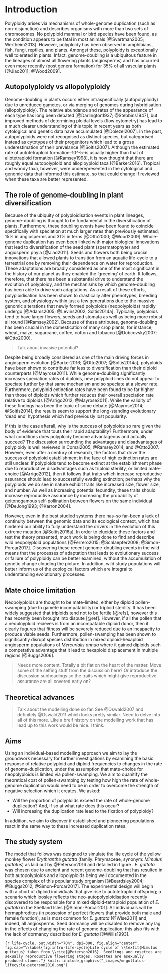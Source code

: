 # Introduction {#intro}

Polyploidy arises via mechanisms of whole-genome duplication (such as non-disjunction) and describes organisms with more than two sets of chromosomes. No polyploid mammal or bird species have been found, as the condition appears to be fatal in most animals [@Svartman2005; Wertheim2013]. However, polyploidy has been observed in amphibians, fish, fungi, reptiles, and plants. Amongst these, polyploidy is exceptionally well tolerated in plants. Infact, genome-doubling is a ubiquitous feature in the lineages of almost all flowering plants (angiosperms) and has occurred even more recently (post genera formation) for 35% of all vascular plants [@Jiao2011; @Wood2009].

## Autopolyploidy vs allopolyploidy {#intro-auto-vs-allo}

Genome-doubling in plants occurs either intraspecifically (autopolyploidy) due to unreduced gametes, or via merging of genomes during hybridisation (allopolyploidy). The relative abundance and rates of the appearance of each type has long been debated [@Darlington1937; @Stebbins1947], but improved methods of determining ploidal levels (flow cytometry) has lead to a much clearer understanding of this topic in recent years as both cytological and genetic data have accumulated [@Dolezel2007]. In the past, autopolyploids were not recognised as distinct species, but categorised instead as cytotypes of their progenitors which lead to a gross underestimation of their prevelance [@Soltis2007]. Although the estimated rate of autotetraploid formation--10^-5--is usually higher than that of allotetraploid formation [@Ramsey1998], it is now thought that there are roughly equal autopolyploid and alloployploid taxa [@Barker2016]. Tropical and woody taxa, however, were underepresented in the cytological and genomic data that informed this estimate, so that could change if reviewed when these taxa are better represented.

## The role of genome-doubling in plant diversification  {#intro-diversification}

Because of the ubiquity of polyploidisation events in plant lineages, genome-doubling is thought to be fundamental in the diversification of plants. Furthermore, these doubling events have been found to coincide specifically with speciation at much larger rates than previously estimated; 15% in angiosperms and 31% in ferns [@Otto2000; @Wood2009]. Whole-genome duplication has even been linked with major biological innovations that lead to diversification of the seed plant (spermatophyte) and angiosperm phyla [@Jiao2011]. Seeds and flowers both being crucial innovations that allowed plants to transition from an aquatic life-cycle to a terrestrial one by removing their dependence on water for reproduction. These adaptations are broadly considered as one of the most significant in the history of our planet as they enabled the 'greening' of earth. It follows, therefore, that there has been a substantial drive to understand the evolution of polyploidy, and the mechanisms by which genome-doubling has been able to drive such adaptations. As a result of these efforts, polyploidisation has been shown to drastically alter phenotypes, breeding system, and physiology within just a few generations due to the massive genomic alterations that newly formed polyploids (neopolyploids) rapidly undergo [@Adams2005; @Levins2002; Soltis2014a]. Typically, polyploids tend to have larger flowers, seeds and stomata as well as being more robust all round [@Ramsey2002]. Because of these attributes, genome-doubling has been crucial in the domestication of many crop plants, for instance; wheat, maize, sugarcane, coffee, cotton and tobacco [@Dubcovsky2007; @Otto2000].

>Talk about invasive potential? 

Despite being broadly considered as one of the main driving forces in angiosperm evolution [@Barker2016; @Otto2007; @Soltis2014a], polyploids have been shown to contribute far less to diversification than their diploid counterparts [@Mayrose2011]. While genome-doubling significantly increases speciation rates of diploids, new polyploid lines do not appear to speciate further by that same mechanism and so speciate at a slower rate. Furthermore, polyploid extinction rates have been found to be far higher than those of diploids which further reduces their overall speciation rate relative to diploids [@Arrigo2012; @Mayrose2011]. While the validity of these findings has been the topic of some debate [@Mayrose2014; @Soltis2014], the results seem to support the long-standing evolutionary 'dead end' hypothesis which had previously lost popularity. 

If this is the case afterall, why is the success of polyploids so rare given the body of evidence that touts their rapid adaptability? Furthermore, under what conditions does polyploidy become advantageous and actually succeed? The discussion surrounding the advantages and disadvantages of polyploidy is well reviewed in Comai2005, @Ramsey2014, and @Otto2007. However, even after a century of research, the factors that drive the success of polyploid establishment in the face of high extinction rates are still unclear. If polyploids tend to become extinct at the establishment phase due to reproductive disadvantages such as triploid sterility, or limited mate-choice [@Arrigo2012], then it follows that traits which increase reproductive assurance should lead to successfully evading extinction; perhaps why the polyploids we do see in nature exhibit traits like increased size, flower size, and number. As well as increasing potential fecundity, these traits should increase reproductive assurance by increasing the probability of geitonogamous self-pollination between flowers on the same individual [@DeJong1993; @Karron2004]. 

However, even in the best studied systems there has--so far--been a lack of continuity between the genomic data and its ecological context, which has hindered our ability to fully understand the drivers in the evolution of this extreme mutation [@Soltis2016a]. In order to elucidate these factors and test the theory presented, much work is being done to find and describe wild neopolyploid populations [@Ferrero2015; @Schlaepfer2008; @Simon-Porcar2017]. Discovering these recent genome-doubling events in the wild means that the processes of adaptation that leads to evolutionary success or failure of polyploidy can be better examined, without the accumulation of genetic change clouding the picture. In addition, wild study populations will better inform us of the ecological factors which are integral to understanding evolutionary processes.

## Mate choice limitation {#intro-mate-choice-limitation}

Neopolyploids are thought to be mate-limited, either by diploid pollen-swamping (due to gamete incompatability) or triploid sterility. It has been widely suggested that triploids tend not to be fertile [@refs], however this has recently been brought into dispute [@ref]. However, if all the pollen that a neoployploid recieves is from an incompatable diploid donor, then it clearly fugures that fitness will be severely reduced due to an incapacity to produce viable seeds. Furthermore, pollen-swamping has been shown to significantly disrupt species distribution in mixed diploid-hexaploid angiosperm populations of *Mercurialis annua* where it gained diploids such a competative advantage that it lead to hexaploid displacement in multiple regions [@Buggs2006].

>Needs more content. Totally a bit flat on the heart of the matter. Move some of the selfing stuff from the discussion here? Or introduce the discussion subheadings so the traits which might give reproductive assurance are all covered early on?

## Theoretical advances {#intro-theory}

>Talk about the modelling done so far. See @Oswald2007 and definitely @Oswald2011 which looks pretty similar. Need to delve into all of this more. Like a breif history on the modelling work that has lead up to this work would be nice. I think.

## Aims {#intro-aims}

Using an individual-based modelling approach we aim to lay the groundwork necessary for further investigations by examining the basic response of relative polyploid and diploid frequencies to changes in the rate of genome-duplication, under the assumption that mate-choice for neopolyploids is limited via pollen-swamping. We aim to quanitify the theoretical cost of pollen-swamping by testing how high the rate of whole-genome duplication would need to be in order to overcome the strength of negative selection which it creates. We asked: 

- Will the proportion of polyploids exceed the rate of whole-genome duplication? And, if so at what rate does this occur?
- Will increasing the duplication rate lead to the fixation of polyploidy? 

In addition, we aim to discover if established and pioneering populations react in the same way to these increased duplication rates. 

## The study system {#intro-study-system}

The model that follows was designed to simulate the life cycle of the yellow monkey flower *Erythranthe gutatta* (family: Phrymaceae, synonym: *Mimulus guttatus*) as laid out by @Peterson2016 and detailed in figure \ref{fig:intro-life-cycle}. *E. guttata* was chosen due to ancient and recent genome-doubling that has resulted in both autopolyploids and allopolyploids being well documented in the species complex of this popular study organism [@Beardsley2004; @Buggs2012; @Simon-Porcar2017]. The experimental design will begin with a chort of diploid individuals that give rise to autotetraploid offspring; a scenario which loosley reflects the neo-autopolyploidisation recently discovered to be responsible for a mixed diploid-tetraploid population of *E. guttata* in the Shetland Isles [@Simon-Porcar201]. All individuals will be hermaphrodites (in possesion of perfect flowers that provide both male and female function), as is most common for *E. guttata* [@Wise2011] and, indeed, all angiosperms. Seed dormancy will be disabled to remove any lag in the effects of changing the rate of genome duplication; this also fits with the lack of dormancy described for *E. guttata* [@Willis1993].

```{r life-cycle, out.width="70%", dpi=300, fig.align="center", fig.cap="\\label{fig:intro-life-cycle}Life cycle of \\textit{Mimulus guttatus} taken from \\cite{@Peterson2016}. Seedlings and rosettes are sexually reproductive flowering stages. Rosettes are asexually produced clones."}
knitr::include_graphics("_images/m-guttatus-lifecycle-peterson2016.png")
```
